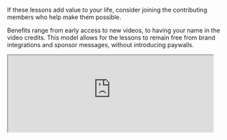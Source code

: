 <Section dark={true}>
  <HomepageFeaturedContent title="Animated math" show_latest_video={true}>
    <HomepageFeaturedItem
      lesson="neural-networks"
      caption="Learn how neural networks work"
      interactive_src="lessons/2017/neural-networks/neural-network-interactive/index"
    />
    <HomepageFeaturedItem
      lesson="vectors"
      caption="Learn how to visualize linear algebra"
      video_src="eola-preview.mp4"
      link="/topics/linear-algebra"
    />
    <HomepageFeaturedItem
      lesson="essence-of-calculus"
      caption="Learn the essence of calculus"
      video_src="../content/lessons/2017/derivatives-power-rule/figures/5.20-6.20-trimmed.mp4#t=0.001"
      link="/topics/calculus"
    />
    <HomepageFeaturedItem
      lesson="clacks"
      caption="Learn how sliding blocks compute an unexpected constant"
      video_src="clacks.mp4"
    />
    <HomepageFeaturedItem
      lesson="fourier-series"
      caption="Learn how this animation relates to the physics of heat"
      video_src="fourier-pi.mp4"
    />
    <HomepageFeaturedItem
      lesson="bitcoin"
      caption="Learn how bitcoin works"
      interactive_src="lessons/2017/bitcoin/live-transactions-interactive/index"
    />
    <HomepageFeaturedItem
      lesson="prime-spirals"
      caption="Learn why polar plots of primes form these spirals"
      video_src="prime-spirals.mp4"
    />
    <HomepageFeaturedItem
      lesson="inscribed-rectangle-problem"
      caption="Learn how topology is used to solve problems"
      video_src="sudanese-band-loop.mp4"
    />
    <HomepageFeaturedItem
      lesson="sphere-area"
      caption="Learn how a sphere's surface area relates to its shadow"
      video_src="sphere-area.mp4"
    />
    <HomepageFeaturedItem
      lesson=""
      caption=""
      image_src="/featured-content/pi-comment.svg"
    />
  </HomepageFeaturedContent>
</Section>

<Section id="lessons">

<LessonGallery show="topic" />

</Section>

<Section width="narrow">

<Portrait image="images/home/patreon-logo.svg" />

If these lessons add value to your life, consider joining the contributing members who help make them possible.

Benefits range from early access to new videos, to having your name in the video credits.
This model allows for the lessons to remain free from brand integrations and sponsor messages, without introducing paywalls.

<Center>
  <Clickable
    link="https://www.patreon.com/3blue1brown"
    icon="fab fa-patreon"
    text="Memberships"
    design="rounded"
  />

  <Clickable
    link="/thanks"
    icon="fas fa-heart"
    text="Special thanks"
    design="rounded"
  />
</Center>

</Section>

<Section>

<iframe src="https://3blue1brown.substack.com/embed" width="480" height="180" />

</Section>

